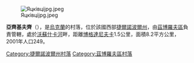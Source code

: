 [[Image:Яцківціjpg.jpeg|right]]

'''亞齊基夫齊'''（{{lang-uk|Яцківці}}），是[[烏克蘭|烏克蘭]]的村落，位於該國西部[[捷爾諾波爾州|捷爾諾波爾州]]，由[[茲博羅夫區|茲博羅夫區]]負責管轄，處於[[沃蘇什卡河|沃蘇什卡河]]畔，距離[[博格達尼夫卡_(茲博羅夫區)|博格達尼夫卡]]1.5公里，面積8.2平方公里，2001年人口249。

{{coord|49|41|59|N|25|16|44|E|scale:30000|display=title}}

{{DEFAULTSORT:Яцківці}}
[[Category:捷爾諾波爾州村落|Category:捷爾諾波爾州村落]]
[[Category:茲博羅夫區村落|Category:茲博羅夫區村落]]


{{Ternopil-geo-stub}}